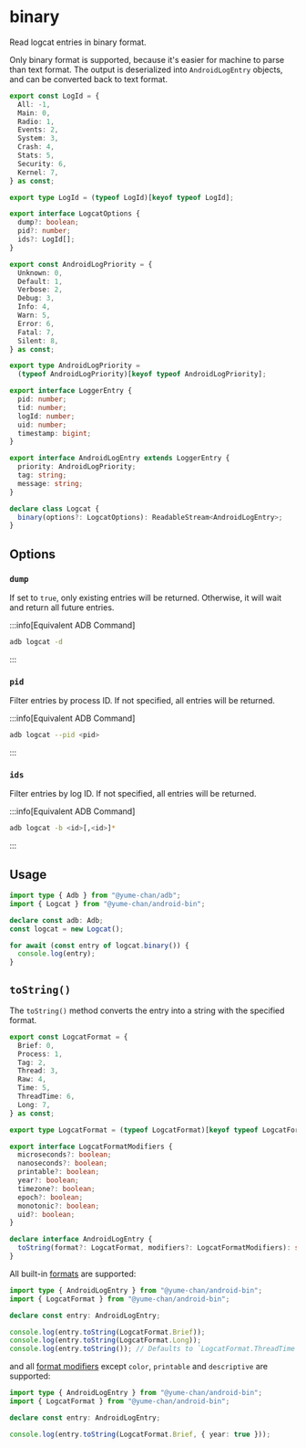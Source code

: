 # binary

Read logcat entries in binary format.

Only binary format is supported, because it's easier for machine to parse than text format. The output is deserialized into `AndroidLogEntry` objects, and can be converted back to text format.

```ts showLineNumbers
export const LogId = {
  All: -1,
  Main: 0,
  Radio: 1,
  Events: 2,
  System: 3,
  Crash: 4,
  Stats: 5,
  Security: 6,
  Kernel: 7,
} as const;

export type LogId = (typeof LogId)[keyof typeof LogId];

export interface LogcatOptions {
  dump?: boolean;
  pid?: number;
  ids?: LogId[];
}

export const AndroidLogPriority = {
  Unknown: 0,
  Default: 1,
  Verbose: 2,
  Debug: 3,
  Info: 4,
  Warn: 5,
  Error: 6,
  Fatal: 7,
  Silent: 8,
} as const;

export type AndroidLogPriority =
  (typeof AndroidLogPriority)[keyof typeof AndroidLogPriority];

export interface LoggerEntry {
  pid: number;
  tid: number;
  logId: number;
  uid: number;
  timestamp: bigint;
}

export interface AndroidLogEntry extends LoggerEntry {
  priority: AndroidLogPriority;
  tag: string;
  message: string;
}

declare class Logcat {
  binary(options?: LogcatOptions): ReadableStream<AndroidLogEntry>;
}
```

## Options

### `dump`

If set to `true`, only existing entries will be returned. Otherwise, it will wait and return all future entries.

:::info[Equivalent ADB Command]

```sh
adb logcat -d
```

:::

### `pid`

Filter entries by process ID. If not specified, all entries will be returned.

:::info[Equivalent ADB Command]

```sh
adb logcat --pid <pid>
```

:::

### `ids`

Filter entries by log ID. If not specified, all entries will be returned.

:::info[Equivalent ADB Command]

```sh
adb logcat -b <id>[,<id>]*
```

:::

## Usage

```ts
import type { Adb } from "@yume-chan/adb";
import { Logcat } from "@yume-chan/android-bin";

declare const adb: Adb;
const logcat = new Logcat();

for await (const entry of logcat.binary()) {
  console.log(entry);
}
```

## `toString()`

The `toString()` method converts the entry into a string with the specified format.

```ts showLineNumbers
export const LogcatFormat = {
  Brief: 0,
  Process: 1,
  Tag: 2,
  Thread: 3,
  Raw: 4,
  Time: 5,
  ThreadTime: 6,
  Long: 7,
} as const;

export type LogcatFormat = (typeof LogcatFormat)[keyof typeof LogcatFormat];

export interface LogcatFormatModifiers {
  microseconds?: boolean;
  nanoseconds?: boolean;
  printable?: boolean;
  year?: boolean;
  timezone?: boolean;
  epoch?: boolean;
  monotonic?: boolean;
  uid?: boolean;
}

declare interface AndroidLogEntry {
  toString(format?: LogcatFormat, modifiers?: LogcatFormatModifiers): string;
}
```

All built-in [formats](https://developer.android.com/tools/logcat#outputFormat) are supported:

```ts transpile
import type { AndroidLogEntry } from "@yume-chan/android-bin";
import { LogcatFormat } from "@yume-chan/android-bin";

declare const entry: AndroidLogEntry;

console.log(entry.toString(LogcatFormat.Brief));
console.log(entry.toString(LogcatFormat.Long));
console.log(entry.toString()); // Defaults to `LogcatFormat.ThreadTime`
```

and all [format modifiers](https://developer.android.com/tools/logcat#formatmodify) except `color`, `printable` and `descriptive` are supported:

```ts transpile
import type { AndroidLogEntry } from "@yume-chan/android-bin";
import { LogcatFormat } from "@yume-chan/android-bin";

declare const entry: AndroidLogEntry;

console.log(entry.toString(LogcatFormat.Brief, { year: true }));
```
